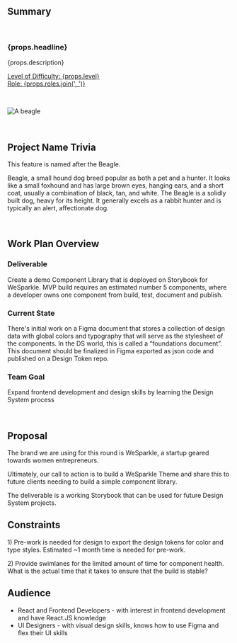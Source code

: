 ## Summary

<br />

<h3>{props.headline}</h3>
<p>{props.description}</p>

<p>
  <u>
    Level of Difficulty: <span>{props.level}</span>
    <br />
    Role: <span>{props.roles.join(', ')}</span>
  </u>
</p>

<br />

<p align="center">

![A beagle](./assets/beagle-winter.jpg)

</p>

<br />

## Project Name Trivia

This feature is named after the Beagle.

Beagle, a small hound dog breed popular as both a pet and a hunter. It looks like a small foxhound and has large brown eyes, hanging ears, and a short coat, usually a combination of black, tan, and white. The Beagle is a solidly built dog, heavy for its height. It generally excels as a rabbit hunter and is typically an alert, affectionate dog.

<br />

## Work Plan Overview​
### Deliverable​
Create a demo Component Library that is deployed on Storybook for WeSparkle. 
MVP build requires an estimated number 5 components, where a developer owns one component from build, test, document and publish.

### Current State​
There's initial work on a Figma document that stores a collection of design data with global colors and typography that will serve as the stylesheet of the components. In the DS world, this is called a “foundations document”. This document should be finalized in Figma exported as json code and published on a Design Token repo.

### Team Goal​
Expand frontend development and design skills by learning the Design System process

<br />

## Proposal​
The brand we are using for this round is WeSparkle, a startup geared towards women entrepreneurs. 

Ultimately, our call to action is to build a WeSparkle Theme and share this to future clients needing to build a simple component library.

The deliverable is a working Storybook that can be used for future Design System projects.

## Constraints​
<p> 1) Pre-work is needed for design to export the design tokens for color and type styles. Estimated ~1 month time is needed for pre-work. </p>
<p> 2) Provide swimlanes for the limited amount of time for component health. What is the actual time that it takes to ensure that the build is stable? </p>

## Audience
- React and Frontend Developers - with interest in frontend development and have React.JS knowledge
- UI Designers - with visual design skills, knows how to use Figma and flex their UI skills




